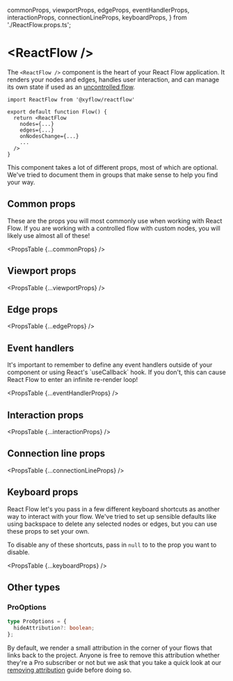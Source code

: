   commonProps,
  viewportProps,
  edgeProps,
  eventHandlerProps,
  interactionProps,
  connectionLineProps,
  keyboardProps,
} from './ReactFlow.props.ts';

# &lt;ReactFlow />

The `<ReactFlow />` component is the heart of your React Flow application. It
renders your nodes and edges, handles user interaction, and can manage its own
state if used as an [uncontrolled flow]().

```tsx
import ReactFlow from '@xyflow/reactflow'

export default function Flow() {
  return <ReactFlow
    nodes={...}
    edges={...}
    onNodesChange={...}
    ...
  />
}
```

This component takes a lot of different props, most of which are optional. We've
tried to document them in groups that make sense to help you find your way.

## Common props

These are the props you will most commonly use when working with React Flow. If
you are working with a controlled flow with custom nodes, you will likely use
almost all of these!

<PropsTable {...commonProps} />

## Viewport props

<PropsTable {...viewportProps} />

## Edge props

<PropsTable {...edgeProps} />

## Event handlers

<Callout type="warning">
  It's important to remember to define any event handlers outside of your
  component or using React's `useCallback` hook. If you don't, this can cause
  React Flow to enter an infinite re-render loop!
</Callout>

<PropsTable {...eventHandlerProps} />

## Interaction props

<PropsTable {...interactionProps} />

## Connection line props

<PropsTable {...connectionLineProps} />

## Keyboard props

React Flow let's you pass in a few different keyboard shortcuts as another way
to interact with your flow. We've tried to set up sensible defaults like using
backspace to delete any selected nodes or edges, but you can use these props to
set your own.

To disable any of these shortcuts, pass in `null` to to the prop you want to
disable.

<PropsTable {...keyboardProps} />

## Other types

### ProOptions

```ts
type ProOptions = {
  hideAttribution?: boolean;
};
```

By default, we render a small attribution in the corner of your flows that links back
to the project. Anyone is free to remove this attribution whether they're a Pro subscriber
or not but we ask that you take a quick look at our
[removing attribution](/react-flow/docs/guides/remove-attribution) guide before doing so.
